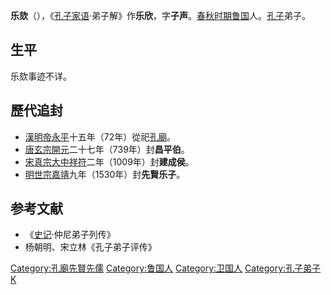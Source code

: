 '''乐欬'''（{{bd|？||？|catIdx=Y}}），《[[孔子家语|孔子家语]]·弟子解》作'''乐欣'''，字'''子声'''。[[春秋时期|春秋时期]][[鲁国|鲁国]]人。[[孔子|孔子]]弟子。

==生平==
乐欬事迹不详。 

==歷代追封==
*[[東漢|漢]][[漢明帝|明帝]][[永平_(東漢)|永平]]十五年（72年）從祀[[孔廟|孔廟]]。
*[[唐朝|唐]][[唐玄宗|玄宗]][[開元|開元]]二十七年（739年）封'''昌平伯'''。
*[[北宋|宋]][[宋真宗|真宗]][[大中祥符|大中祥符]]二年（1009年）封'''建成侯'''。
*[[明朝|明]][[明世宗|世宗]][[嘉靖|嘉靖]]九年（1530年）封'''先賢乐子'''。

==参考文献==
*《[[史记|史记]]·仲尼弟子列传》      
*杨朝明、宋立林《孔子弟子评传》
{{孔子弟子}}
[[Category:孔廟先賢先儒|Category:孔廟先賢先儒]]
[[Category:鲁国人|Category:鲁国人]]
[[Category:卫国人|Category:卫国人]]
[[Category:孔子弟子|Category:孔子弟子]]
[[Category:乐姓|K]]
